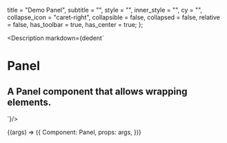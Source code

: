 
  title = "Demo Panel",
  subtitle = "",
  style = "",
  inner_style = "",
  cy = "",
  collapse_icon = "caret-right",
  collapsible = false,
  collapsed = false,
  relative = false,
  has_toolbar = true,
  has_center = true;
};

<Meta
  title="Helpers/Panel"
  component={Panel}
  args={args}
  argTypes={}
/>

<Description markdown={dedent`
# Panel
## A Panel component that allows wrapping elements.
`}/>

<Canvas>
  <Story
  name="Panel"
  args={args}
  >
  {(args) => ({
    Component: Panel,
    props: args,
  })}
  </Story>
</Canvas>

<ArgsTable story="Panel" />

